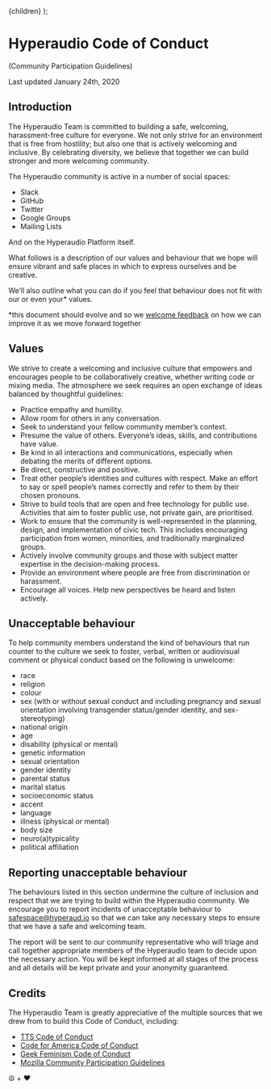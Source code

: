 
  <Layout>
    <Wrapper>{children}</Wrapper>
  </Layout>
);

# Hyperaudio Code of Conduct

(Community Participation Guidelines)

Last updated January 24th, 2020

## Introduction

The Hyperaudio Team is committed to building a safe, welcoming, harassment-free culture for everyone. We not only strive for an environment that is free from hostility; but also one that is actively welcoming and inclusive. By celebrating diversity, we believe that together we can build stronger and more welcoming community.

The Hyperaudio community is active in a number of social spaces:

- Slack
- GitHub
- Twitter
- Google Groups
- Mailing Lists

And on the Hyperaudio Platform itself.

What follows is a description of our values and behaviour that we hope will ensure vibrant and safe places in which to express ourselves and be creative.

We’ll also outline what you can do if you feel that behaviour does not fit with our or even your\* values.

\*this document should evolve and so we [welcome feedback](mailto:safespace@hyperaud.io) on how we can improve it as we move forward together

## Values

We strive to create a welcoming and inclusive culture that empowers and encourages people to be collaboratively creative, whether writing code or mixing media. The atmosphere we seek requires an open exchange of ideas balanced by thoughtful guidelines:

- Practice empathy and humility.
- Allow room for others in any conversation.
- Seek to understand your fellow community member’s context.
- Presume the value of others. Everyone’s ideas, skills, and contributions have value.
- Be kind in all interactions and communications, especially when debating the merits of different options.
- Be direct, constructive and positive.
- Treat other people’s identities and cultures with respect. Make an effort to say or spell people’s names correctly and refer to them by their chosen pronouns.
- Strive to build tools that are open and free technology for public use. Activities that aim to foster public use, not private gain, are prioritised.
- Work to ensure that the community is well-represented in the planning, design, and implementation of civic tech. This includes encouraging participation from women, minorities, and traditionally marginalized groups.
- Actively involve community groups and those with subject matter expertise in the decision-making process.
- Provide an environment where people are free from discrimination or harassment.
- Encourage all voices. Help new perspectives be heard and listen actively.

## Unacceptable behaviour

To help community members understand the kind of behaviours that run counter to the culture we seek to foster, verbal, written or audiovisual comment or physical conduct based on the following is unwelcome:

- race
- religion
- colour
- sex (with or without sexual conduct and including pregnancy and sexual orientation involving transgender status/gender identity, and sex-stereotyping)
- national origin
- age
- disability (physical or mental)
- genetic information
- sexual orientation
- gender identity
- parental status
- marital status
- socioeconomic status
- accent
- language
- illness (physical or mental)
- body size
- neuro(a)typicality
- political affiliation

## Reporting unacceptable behaviour

The behaviours listed in this section undermine the culture of inclusion and respect that we are trying to build within the Hyperaudio community. We encourage you to report incidents of unacceptable behaviour to [safespace@hyperaud.io](mailto:safespace@hyperaud.io) so that we can take any necessary steps to ensure that we have a safe and welcoming team.

The report will be sent to our community representative who will triage and call together appropriate members of the Hyperaudio team to decide upon the necessary action. You will be kept informed at all stages of the process and all details will be kept private and your anonymity guaranteed.

## Credits

The Hyperaudio Team is greatly appreciative of the multiple sources that we drew from to build this Code of Conduct, including:

- [TTS Code of Conduct](https://www.google.com/url?q=https://18f.gsa.gov/code-of-conduct/&sa=D&ust=1597604715840000&usg=AOvVaw1caukIsxWJu8GqK0raNkOt)
- [Code for America Code of Conduct](https://www.google.com/url?q=https://github.com/codeforamerica/codeofconduct&sa=D&ust=1597604715840000&usg=AOvVaw2MECCZIF3iUj9yfqAB-NZp)
- [Geek Feminism Code of Conduct](https://www.google.com/url?q=https://geekfeminism.org/about/code-of-conduct/&sa=D&ust=1597604715840000&usg=AOvVaw30lAnv-hy7W2sROhqzZYoX)
- [Mozilla Community Participation Guidelines](https://www.google.com/url?q=https://www.mozilla.org/en-US/about/governance/policies/participation/&sa=D&ust=1597604715841000&usg=AOvVaw34f04-xwQNe6E2fEpMW9Fq)

☮️ + ❤️
